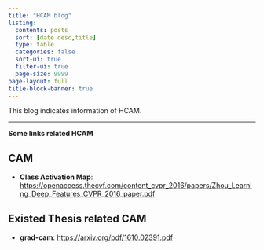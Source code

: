 ```yaml
---
title: "HCAM blog"
listing:
  contents: posts
  sort: [date desc,title]
  type: table
  categories: false
  sort-ui: true
  filter-ui: true
  page-size: 9999
page-layout: full
title-block-banner: true
---
```


This blog indicates information of HCAM.

---

**Some links related HCAM**

::: {.panel-tabset} 

## CAM

- **Class Activation Map**: <https://openaccess.thecvf.com/content_cvpr_2016/papers/Zhou_Learning_Deep_Features_CVPR_2016_paper.pdf>

## Existed Thesis related CAM

- **grad-cam**: <https://arxiv.org/pdf/1610.02391.pdf> 

:::